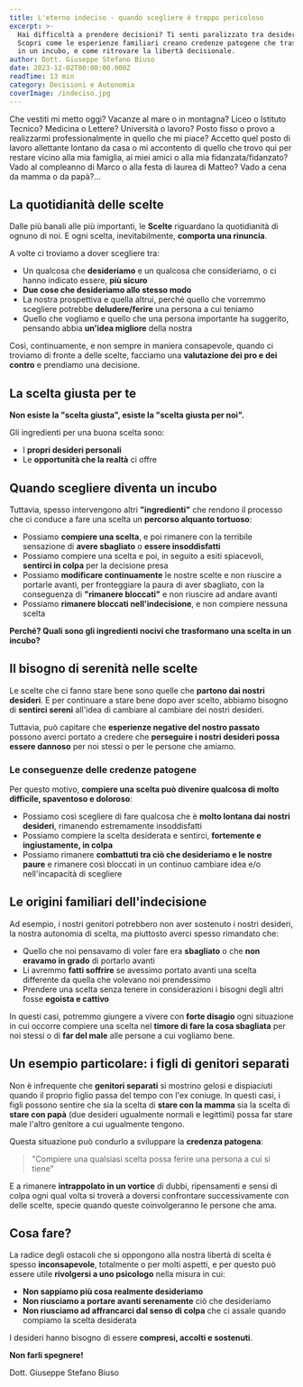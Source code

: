 ```yaml
---
title: L'eterno indeciso - quando scegliere è troppo pericoloso
excerpt: >-
  Hai difficoltà a prendere decisioni? Ti senti paralizzato tra desideri e sensi di colpa? 
  Scopri come le esperienze familiari creano credenze patogene che trasformano ogni scelta 
  in un incubo, e come ritrovare la libertà decisionale.
author: Dott. Giuseppe Stefano Biuso
date: 2023-12-02T00:00:00.000Z
readTime: 13 min
category: Decisioni e Autonomia
coverImage: /indeciso.jpg
---
```


Che vestiti mi metto oggi? Vacanze al mare o in montagna? Liceo o Istituto Tecnico? Medicina o Lettere? Università o lavoro? Posto fisso o provo a realizzarmi professionalmente in quello che mi piace? Accetto quel posto di lavoro allettante lontano da casa o mi accontento di quello che trovo qui per restare vicino alla mia famiglia, ai miei amici o alla mia fidanzata/fidanzato? Vado al compleanno di Marco o alla festa di laurea di Matteo? Vado a cena da mamma o da papà?...

## La quotidianità delle scelte

Dalle più banali alle più importanti, le **Scelte** riguardano la quotidianità di ognuno di noi. E ogni scelta, inevitabilmente, **comporta una rinuncia**. 

A volte ci troviamo a dover scegliere tra:

- Un qualcosa che **desideriamo** e un qualcosa che consideriamo, o ci hanno indicato essere, **più sicuro**
- **Due cose che desideriamo allo stesso modo**
- La nostra prospettiva e quella altrui, perché quello che vorremmo scegliere potrebbe **deludere/ferire** una persona a cui teniamo
- Quello che vogliamo e quello che una persona importante ha suggerito, pensando abbia **un'idea migliore** della nostra

Così, continuamente, e non sempre in maniera consapevole, quando ci troviamo di fronte a delle scelte, facciamo una **valutazione dei pro e dei contro** e prendiamo una decisione.

## La scelta giusta per te

**Non esiste la "scelta giusta", esiste la "scelta giusta per noi".**

Gli ingredienti per una buona scelta sono:

- I **propri desideri personali**
- Le **opportunità che la realtà** ci offre

## Quando scegliere diventa un incubo

Tuttavia, spesso intervengono altri **"ingredienti"** che rendono il processo che ci conduce a fare una scelta un **percorso alquanto tortuoso**:

- Possiamo **compiere una scelta**, e poi rimanere con la terribile sensazione di **avere sbagliato** o **essere insoddisfatti**
- Possiamo compiere una scelta e poi, in seguito a esiti spiacevoli, **sentirci in colpa** per la decisione presa
- Possiamo **modificare continuamente** le nostre scelte e non riuscire a portarle avanti, per fronteggiare la paura di aver sbagliato, con la conseguenza di **"rimanere bloccati"** e non riuscire ad andare avanti
- Possiamo **rimanere bloccati nell'indecisione**, e non compiere nessuna scelta

**Perché? Quali sono gli ingredienti nocivi che trasformano una scelta in un incubo?**

## Il bisogno di serenità nelle scelte

Le scelte che ci fanno stare bene sono quelle che **partono dai nostri desideri**. E per continuare a stare bene dopo aver scelto, abbiamo bisogno di **sentirci sereni** all'idea di cambiare al cambiare dei nostri desideri.

Tuttavia, può capitare che **esperienze negative del nostro passato** possono averci portato a credere che **perseguire i nostri desideri possa essere dannoso** per noi stessi o per le persone che amiamo.

### Le conseguenze delle credenze patogene

Per questo motivo, **compiere una scelta può divenire qualcosa di molto difficile, spaventoso e doloroso**:

- Possiamo così scegliere di fare qualcosa che è **molto lontana dai nostri desideri**, rimanendo estremamente insoddisfatti
- Possiamo compiere la scelta desiderata e sentirci, **fortemente e ingiustamente, in colpa**
- Possiamo rimanere **combattuti tra ciò che desideriamo e le nostre paure** e rimanere così bloccati in un continuo cambiare idea e/o nell'incapacità di scegliere

## Le origini familiari dell'indecisione

Ad esempio, i nostri genitori potrebbero non aver sostenuto i nostri desideri, la nostra autonomia di scelta, ma piuttosto averci spesso rimandato che:

- Quello che noi pensavamo di voler fare era **sbagliato** o che **non eravamo in grado** di portarlo avanti
- Li avremmo **fatti soffrire** se avessimo portato avanti una scelta differente da quella che volevano noi prendessimo
- Prendere una scelta senza tenere in considerazioni i bisogni degli altri fosse **egoista e cattivo**

In questi casi, potremmo giungere a vivere con **forte disagio** ogni situazione in cui occorre compiere una scelta nel **timore di fare la cosa sbagliata** per noi stessi o di **far del male** alle persone a cui vogliamo bene.

## Un esempio particolare: i figli di genitori separati

Non è infrequente che **genitori separati** si mostrino gelosi e dispiaciuti quando il proprio figlio passa del tempo con l'ex coniuge. In questi casi, i figli possono sentire che sia la scelta di **stare con la mamma** sia la scelta di **stare con papà** (due desideri ugualmente normali e legittimi) possa far stare male l'altro genitore a cui ugualmente tengono. 

Questa situazione può condurlo a sviluppare la **credenza patogena**:

> "Compiere una qualsiasi scelta possa ferire una persona a cui si tiene"

E a rimanere **intrappolato in un vortice** di dubbi, ripensamenti e sensi di colpa ogni qual volta si troverà a doversi confrontare successivamente con delle scelte, specie quando queste coinvolgeranno le persone che ama.

## Cosa fare?

La radice degli ostacoli che si oppongono alla nostra libertà di scelta è spesso **inconsapevole**, totalmente o per molti aspetti, e per questo può essere utile **rivolgersi a uno psicologo** nella misura in cui:

- **Non sappiamo più cosa realmente desideriamo**
- **Non riusciamo a portare avanti serenamente** ciò che desideriamo
- **Non riusciamo ad affrancarci dal senso di colpa** che ci assale quando compiamo la scelta desiderata

I desideri hanno bisogno di essere **compresi, accolti e sostenuti**. 

**Non farli spegnere!**

Dott. Giuseppe Stefano Biuso
